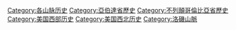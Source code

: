 {{noteTA
|T=zh-cn:分类:落基山脉历史; zh-hk:分類:洛磯山脈歷史; zh-tw:分類:落磯山脈歷史; zh-sg:分类:洛矶山脉历史;
|1=zh-cn:落基; zh-hk:洛磯; zh-tw:落磯; zh-sg:洛矶;
}}

[[Category:各山脉历史|Category:各山脉历史]]
[[Category:亞伯達省歷史|Category:亞伯達省歷史]]
[[Category:不列顛哥倫比亞省歷史|Category:不列顛哥倫比亞省歷史]]
[[Category:美国西部历史|Category:美国西部历史]]
[[Category:美国西北历史|Category:美国西北历史]]
[[Category:洛磯山脈|Category:洛磯山脈]]